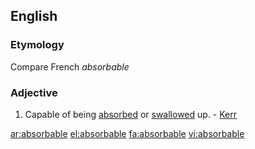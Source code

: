 ==English==
===Etymology===
Compare French ''absorbable''
===Adjective===
#Capable of being [[absorbed]] or [[swallow]]ed up. - [[Kerr]]

[[ar:absorbable]]
[[el:absorbable]]
[[fa:absorbable]]
[[vi:absorbable]]